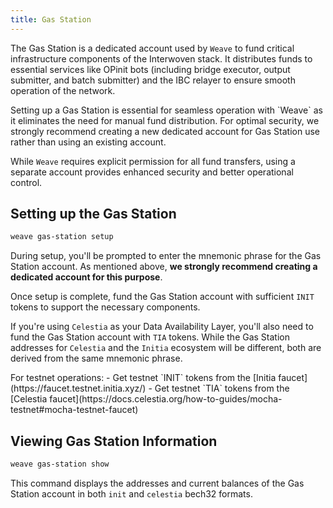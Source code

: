 ```yaml
---
title: Gas Station
---
```


The Gas Station is a dedicated account used by `Weave` to fund critical infrastructure components of the Interwoven stack. 
It distributes funds to essential services like OPinit bots (including bridge executor, output submitter, and batch submitter) and the IBC relayer to ensure smooth operation of the network.

<Note>
Setting up a Gas Station is essential for seamless operation with `Weave` as it eliminates the need for manual fund distribution.
</Note>

<Warning>
For optimal security, we strongly recommend creating a new dedicated account for Gas Station use rather than using an existing account. 

While `Weave` requires explicit permission for all fund transfers, using a separate account provides enhanced security and better operational control.
</Warning>

## Setting up the Gas Station
```bash
weave gas-station setup
```
During setup, you'll be prompted to enter the mnemonic phrase for the Gas Station account.
As mentioned above, **we strongly recommend creating a dedicated account for this purpose**.

Once setup is complete, fund the Gas Station account with sufficient `INIT` tokens to support the necessary components.

If you're using `Celestia` as your Data Availability Layer, you'll also need to fund the Gas Station account with `TIA` tokens.
<Note>
While the Gas Station addresses for `Celestia` and the `Initia` ecosystem will be different, both are derived from the same mnemonic phrase.
</Note>

<Info>
For testnet operations:
- Get testnet `INIT` tokens from the [Initia faucet](https://faucet.testnet.initia.xyz/)
- Get testnet `TIA` tokens from the [Celestia faucet](https://docs.celestia.org/how-to-guides/mocha-testnet#mocha-testnet-faucet)
</Info>

## Viewing Gas Station Information
```bash
weave gas-station show
```
This command displays the addresses and current balances of the Gas Station account in both `init` and `celestia` bech32 formats.
